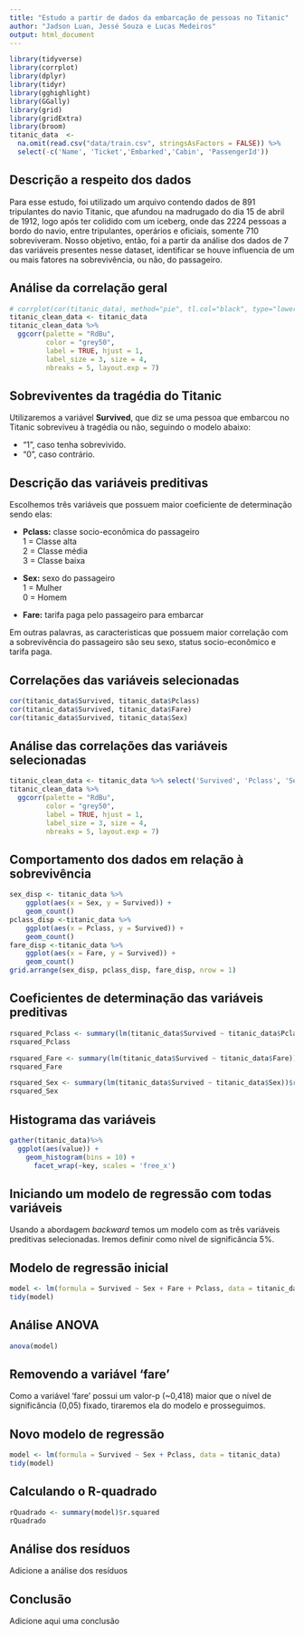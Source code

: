 ```yaml
---
title: "Estudo a partir de dados da embarcação de pessoas no Titanic"
author: "Jadson Luan, Jessé Souza e Lucas Medeiros"
output: html_document
---
```


```r
library(tidyverse)
library(corrplot)
library(dplyr)
library(tidyr)
library(gghighlight)
library(GGally)
library(grid)
library(gridExtra)
library(broom)
titanic_data  <- 
  na.omit(read.csv("data/train.csv", stringsAsFactors = FALSE)) %>%
  select(-c('Name', 'Ticket','Embarked','Cabin', 'PassengerId'))
```

## Descrição a respeito dos dados

 Para esse estudo, foi utilizado um arquivo contendo dados de 891 tripulantes do navio Titanic, que afundou na madrugado do dia 15 de abril de 1912, logo após ter colidido com um iceberg, onde das 2224 pessoas a bordo do navio, entre tripulantes, operários e  oficiais, somente 710 sobreviveram. Nosso objetivo, então, foi a partir da análise dos dados de 7 das variáveis presentes nesse dataset, identificar se houve influencia de um ou mais fatores na sobrevivência, ou não, do passageiro.

## Análise da correlação geral
```r
# corrplot(cor(titanic_data), method="pie", tl.col="black", type="lower")
titanic_clean_data <- titanic_data
titanic_clean_data %>%
  ggcorr(palette = "RdBu",
         color = "grey50",
         label = TRUE, hjust = 1,
         label_size = 3, size = 4,
         nbreaks = 5, layout.exp = 7)
```

## Sobreviventes da tragédia do Titanic

Utilizaremos a variável **Survived**, que diz se uma pessoa que embarcou no Titanic sobreviveu à tragédia ou não, seguindo o modelo abaixo:

- "1", caso tenha sobrevivido.
- "0", caso contrário.

## Descrição das variáveis preditivas

Escolhemos três variáveis que possuem maior coeficiente de determinação sendo elas:

- **Pclass:** classe socio-econômica do passageiro  
1 = Classe alta  
2 = Classe média  
3 = Classe baixa  

- **Sex:** sexo do passageiro  
1 = Mulher  
0 = Homem  

- **Fare:** tarifa paga pelo passageiro para embarcar 

Em outras palavras, as caracteristicas que possuem maior correlação com a sobrevivência do passageiro
são seu sexo, status socio-econômico e tarifa paga.

## Correlações das variáveis selecionadas
```r
cor(titanic_data$Survived, titanic_data$Pclass)
cor(titanic_data$Survived, titanic_data$Fare)
cor(titanic_data$Survived, titanic_data$Sex)
```

## Análise das correlações das variáveis selecionadas
```r
titanic_clean_data <- titanic_data %>% select('Survived', 'Pclass', 'Sex', 'Fare')
titanic_clean_data %>%
  ggcorr(palette = "RdBu",
         color = "grey50",
         label = TRUE, hjust = 1,
         label_size = 3, size = 4,
         nbreaks = 5, layout.exp = 7)
```

## Comportamento dos dados em relação à sobrevivência

```r
sex_disp <- titanic_data %>% 
    ggplot(aes(x = Sex, y = Survived)) + 
    geom_count() 
pclass_disp <-titanic_data %>% 
    ggplot(aes(x = Pclass, y = Survived)) + 
    geom_count() 
fare_disp <-titanic_data %>% 
    ggplot(aes(x = Fare, y = Survived)) + 
    geom_count() 
grid.arrange(sex_disp, pclass_disp, fare_disp, nrow = 1)
```

## Coeficientes de determinação das variáveis preditivas
```r
rsquared_Pclass <- summary(lm(titanic_data$Survived ~ titanic_data$Pclass))$r.squared
rsquared_Pclass

rsquared_Fare <- summary(lm(titanic_data$Survived ~ titanic_data$Fare))$r.squared
rsquared_Fare

rsquared_Sex <- summary(lm(titanic_data$Survived ~ titanic_data$Sex))$r.squared
rsquared_Sex
```

## Histograma das variáveis

```r
gather(titanic_data)%>%
  ggplot(aes(value)) +
    geom_histogram(bins = 10) +
      facet_wrap(~key, scales = 'free_x')
```

## Iniciando um modelo de regressão com todas variáveis
Usando a abordagem *backward* temos um modelo com as três variáveis preditivas selecionadas. 
Iremos definir como nível de significância 5%.

## Modelo de regressão inicial
```r
model <- lm(formula = Survived ~ Sex + Fare + Pclass, data = titanic_data)
tidy(model)
```

## Análise ANOVA
```r
anova(model)
```

## Removendo a variável 'fare'
Como a variável 'fare' possui um valor-p (~0,418) maior que o nível de significância (0,05) fixado, tiraremos ela do modelo e prosseguimos.

## Novo modelo de regressão
```r
model <- lm(formula = Survived ~ Sex + Pclass, data = titanic_data)
tidy(model)
```

## Calculando o R-quadrado
```r
rQuadrado <- summary(model)$r.squared
rQuadrado
```

## Análise dos resíduos
Adicione a análise dos resíduos

## Conclusão
Adicione aqui uma conclusão

